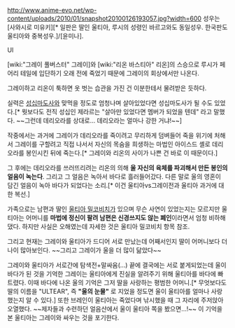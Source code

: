 http://www.anime-evo.net/wp-content/uploads/2010/01/snapshot20100126193057.jpg?width=600
성우는 [사와시로 미유키][* 일판은 딸인 울티아, 루시의 성령인 바르고와도 동일성우. 한국판도 울티아와 중복성우.]/[윤미나].

Ul

[wiki:"그레이 풀버스터" 그레이]와 [wiki:"리온 바스티아" 리온]의 스승으로 루시가 페어리 테일에 입단하기 오래 전에 죽었기 때문에 그레이의 회상에서만 나온다.

그레이하고 리온이 툭하면 옷 벗는 습관을 가진 건 이분한테서 물려받은 듯하다.

실력은 [[성십마도사]]와 맞먹을 정도로 엄청나며 살아있었다면 성십마도사가 될 수도 있었다.[* 뭣보다도 전직 성십인 제라르는 "살아만 있었다면 멤버가 되었을 텐데" 라고 말했다. ~~그런데 데리오라를 상대로... 데리오라는 얼마나 강한 거냐!~~]

작중에서는 과거에 그레이가 데리오라를 죽이려고 무리하게 덤벼들어 죽을 위기에 처해서 그레이를 구할려고 직접 나서서 자신의 목숨을 희생하는 마법인 아이스드 셸로 데리오라를 봉인시킨 뒤에 죽는다.[* 그레이와 리온의 사이가 나쁜 건 바로 이 때문이다.]

그 후에는 데리오라를 쓰러뜨리려는 리온의 의해 '''울 자신의 육체를 파괴해서 만든 봉인의 얼음이 녹는다'''. 그리고 그 얼음은 녹아서 바다로 흘러들어갔다. 다른 말로 울의 영혼이 담긴 얼음이 녹아 바다가 되었다는 소리.[* 이건 울티아vs그레이전과 울티아 과거에 대한 복선.]
 
가족으로는 남편과 딸인 [[울티아 밀코비치]]가 있으며 무슨 사연이 있었는지는 모르지만 울티아는 어머니를 '''마법에 정신이 팔려 남편은 신경쓰지도 않는 폐인'''이라면서 엄청 비하해댔다. 하지만 사실은 오해였는데 자세한 것은 울티아 밀코비치 항목 참조.

그리고 현재는 그레이와 울티아가 드디어 서로 만났는데 어째서인지 딸이 어머니보다 더 나이 많아보인다. ~~그리고 그레이가 울을 더 많이 닮았다~~

그레이와 울티아가 서로간에 탐색전+말싸움(...) 끝에 결국에는 서로 붙게되었는데 울이 바다가 된 것을 기억한 그레이는 울티아에게 진실을 알려주기 위해 울티아를 바다에 빠트렸다. 이때 바다에 나온 울의 기억은 그저 딸을 사랑하는 평범한 어머니.[* 무엇보다도 딸의 이름을 "ULTEAR", 즉 '''"울의 눈물"''' 로 지었을 정도면 울이 울티아를 얼마나 사랑했는지 알 수 있다.] 또한 브레인이 울티아는 죽었다며 낚시했을 때 그 자리에 주저앉아 오열했다. ~~제자들과 수련하던 얼음산에서 울이 울티아 쪽을 봤으면...!~~ 이 기억을 본 울티아는 그레이와 싸우는 것을 포기한다. 
